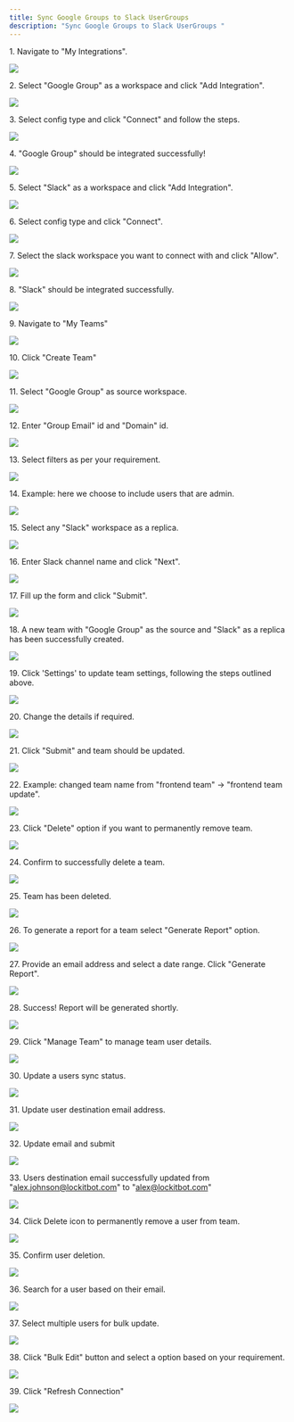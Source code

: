 ```yaml
---
title: Sync Google Groups to Slack UserGroups
description: "Sync Google Groups to Slack UserGroups "
---
```







1\. Navigate to "My Integrations".

![](https://ajeuwbhvhr.cloudimg.io/colony-recorder.s3.amazonaws.com/files/2025-04-11/42e6faca-34e4-4cc0-94ba-4e22d8643ec6/ascreenshot.jpeg?tl_px=0,0&br_px=1376,769&force_format=jpeg&q=100&width=1120.0&wat=1&wat_opacity=0.7&wat_gravity=northwest&wat_url=https://colony-recorder.s3.us-west-1.amazonaws.com/images/watermarks/FB923C_standard.png&wat_pad=139,166)


2\. Select "Google Group" as a workspace and click "Add Integration".

![](https://ajeuwbhvhr.cloudimg.io/colony-recorder.s3.amazonaws.com/files/2025-04-11/9643e693-cd57-4293-9610-20bc8512fa2f/ascreenshot.jpeg?tl_px=0,0&br_px=1376,769&force_format=jpeg&q=100&width=1120.0&wat=1&wat_opacity=0.7&wat_gravity=northwest&wat_url=https://colony-recorder.s3.us-west-1.amazonaws.com/images/watermarks/FB923C_standard.png&wat_pad=349,200)


3\. Select config type and click "Connect" and follow the steps.

![](https://ajeuwbhvhr.cloudimg.io/colony-recorder.s3.amazonaws.com/files/2025-04-11/f0db9923-2c4d-4982-918b-8c32a9a8dcd9/ascreenshot.jpeg?tl_px=164,0&br_px=1541,769&force_format=jpeg&q=100&width=1120.0&wat=1&wat_opacity=0.7&wat_gravity=northwest&wat_url=https://colony-recorder.s3.us-west-1.amazonaws.com/images/watermarks/FB923C_standard.png&wat_pad=1017,237)


4\. "Google Group" should be integrated successfully!

![](https://ajeuwbhvhr.cloudimg.io/colony-recorder.s3.amazonaws.com/files/2025-04-11/da943112-a201-4c80-a4bc-2b304f808c6f/ascreenshot.jpeg?tl_px=0,0&br_px=1376,769&force_format=jpeg&q=100&width=1120.0&wat=1&wat_opacity=0.7&wat_gravity=northwest&wat_url=https://colony-recorder.s3.us-west-1.amazonaws.com/images/watermarks/FB923C_standard.png&wat_pad=344,268)


5\. Select "Slack" as a workspace and click "Add Integration".

![](https://ajeuwbhvhr.cloudimg.io/colony-recorder.s3.amazonaws.com/files/2025-04-11/7a4867fb-fc50-45a6-b63d-f4d63b9c269c/ascreenshot.jpeg?tl_px=121,0&br_px=1497,769&force_format=jpeg&q=100&width=1120.0&wat=1&wat_opacity=0.7&wat_gravity=northwest&wat_url=https://colony-recorder.s3.us-west-1.amazonaws.com/images/watermarks/FB923C_standard.png&wat_pad=524,156)


6\. Select config type and click "Connect".

![](https://ajeuwbhvhr.cloudimg.io/colony-recorder.s3.amazonaws.com/files/2025-04-11/71cc6712-7e3a-4807-9311-9b8c28a3941b/ascreenshot.jpeg?tl_px=164,0&br_px=1541,769&force_format=jpeg&q=100&width=1120.0&wat=1&wat_opacity=0.7&wat_gravity=northwest&wat_url=https://colony-recorder.s3.us-west-1.amazonaws.com/images/watermarks/FB923C_standard.png&wat_pad=1022,246)


7\. Select the slack workspace you want to connect with and click "Allow".

![](https://ajeuwbhvhr.cloudimg.io/colony-recorder.s3.amazonaws.com/files/2025-04-11/a7e3c7ec-c346-43ec-84b1-373fa580374c/ascreenshot.jpeg?tl_px=149,149&br_px=1526,919&force_format=jpeg&q=100&width=1120.0&wat=1&wat_opacity=0.7&wat_gravity=northwest&wat_url=https://colony-recorder.s3.us-west-1.amazonaws.com/images/watermarks/FB923C_standard.png&wat_pad=524,420)


8\. "Slack" should be integrated successfully.

![](https://ajeuwbhvhr.cloudimg.io/colony-recorder.s3.amazonaws.com/files/2025-04-11/81a66909-1245-4918-bdd8-d75485d8c68e/ascreenshot.jpeg?tl_px=0,0&br_px=1376,769&force_format=jpeg&q=100&width=1120.0&wat=1&wat_opacity=0.7&wat_gravity=northwest&wat_url=https://colony-recorder.s3.us-west-1.amazonaws.com/images/watermarks/FB923C_standard.png&wat_pad=507,250)


9\. Navigate to "My Teams"

![](https://ajeuwbhvhr.cloudimg.io/colony-recorder.s3.amazonaws.com/files/2025-04-11/f1777ba2-5017-459a-9f0a-670b1adcf43a/ascreenshot.jpeg?tl_px=0,0&br_px=1376,769&force_format=jpeg&q=100&width=1120.0&wat=1&wat_opacity=0.7&wat_gravity=northwest&wat_url=https://colony-recorder.s3.us-west-1.amazonaws.com/images/watermarks/FB923C_standard.png&wat_pad=89,209)


10\. Click "Create Team"

![](https://ajeuwbhvhr.cloudimg.io/colony-recorder.s3.amazonaws.com/files/2025-04-11/24bdb0cd-a600-4a02-8687-44d431bdea62/ascreenshot.jpeg?tl_px=0,0&br_px=1376,769&force_format=jpeg&q=100&width=1120.0&wat=1&wat_opacity=0.7&wat_gravity=northwest&wat_url=https://colony-recorder.s3.us-west-1.amazonaws.com/images/watermarks/FB923C_standard.png&wat_pad=264,97)


11\. Select "Google Group" as source workspace.

![](https://ajeuwbhvhr.cloudimg.io/colony-recorder.s3.amazonaws.com/files/2025-04-11/910e2e33-c203-441a-9d10-b3eed544e527/ascreenshot.jpeg?tl_px=164,0&br_px=1541,769&force_format=jpeg&q=100&width=1120.0&wat=1&wat_opacity=0.7&wat_gravity=northwest&wat_url=https://colony-recorder.s3.us-west-1.amazonaws.com/images/watermarks/FB923C_standard.png&wat_pad=759,134)


12\. Enter "Group Email" id and "Domain" id.

![](https://ajeuwbhvhr.cloudimg.io/colony-recorder.s3.amazonaws.com/files/2025-04-11/3bfe3298-65ce-4639-8506-4a677c719023/ascreenshot.jpeg?tl_px=164,0&br_px=1541,769&force_format=jpeg&q=100&width=1120.0&wat=1&wat_opacity=0.7&wat_gravity=northwest&wat_url=https://colony-recorder.s3.us-west-1.amazonaws.com/images/watermarks/FB923C_standard.png&wat_pad=843,210)


13\. Select filters as per your requirement.

![](https://ajeuwbhvhr.cloudimg.io/colony-recorder.s3.amazonaws.com/files/2025-04-11/23857ad1-f9c3-45b9-96f9-1d107a8ccf60/ascreenshot.jpeg?tl_px=164,18&br_px=1541,787&force_format=jpeg&q=100&width=1120.0&wat=1&wat_opacity=0.7&wat_gravity=northwest&wat_url=https://colony-recorder.s3.us-west-1.amazonaws.com/images/watermarks/FB923C_standard.png&wat_pad=751,277)


14\. Example: here we choose to include users that are admin.

![](https://ajeuwbhvhr.cloudimg.io/colony-recorder.s3.amazonaws.com/files/2025-04-11/34d77e1d-3803-4349-82de-4ad849e2f598/ascreenshot.jpeg?tl_px=164,36&br_px=1541,805&force_format=jpeg&q=100&width=1120.0&wat=1&wat_opacity=0.7&wat_gravity=northwest&wat_url=https://colony-recorder.s3.us-west-1.amazonaws.com/images/watermarks/FB923C_standard.png&wat_pad=895,277)


15\. Select any "Slack" workspace as a replica.

![](https://ajeuwbhvhr.cloudimg.io/colony-recorder.s3.amazonaws.com/files/2025-04-11/e619f3fc-931f-4329-9bbc-cd987dae591d/ascreenshot.jpeg?tl_px=164,149&br_px=1541,919&force_format=jpeg&q=100&width=1120.0&wat=1&wat_opacity=0.7&wat_gravity=northwest&wat_url=https://colony-recorder.s3.us-west-1.amazonaws.com/images/watermarks/FB923C_standard.png&wat_pad=718,401)


16\. Enter Slack channel name and click "Next".

![](https://ajeuwbhvhr.cloudimg.io/colony-recorder.s3.amazonaws.com/files/2025-04-11/bec2adbb-3fca-4bc8-9584-d15f957cdc49/ascreenshot.jpeg?tl_px=164,149&br_px=1541,919&force_format=jpeg&q=100&width=1120.0&wat=1&wat_opacity=0.7&wat_gravity=northwest&wat_url=https://colony-recorder.s3.us-west-1.amazonaws.com/images/watermarks/FB923C_standard.png&wat_pad=900,344)


17\. Fill up the form and click "Submit".

![](https://ajeuwbhvhr.cloudimg.io/colony-recorder.s3.amazonaws.com/files/2025-04-11/4d9c93eb-b079-44e1-a1b1-4f4ce1549c5c/ascreenshot.jpeg?tl_px=164,149&br_px=1541,919&force_format=jpeg&q=100&width=1120.0&wat=1&wat_opacity=0.7&wat_gravity=northwest&wat_url=https://colony-recorder.s3.us-west-1.amazonaws.com/images/watermarks/FB923C_standard.png&wat_pad=892,364)


18\. A new team with "Google Group" as the source and "Slack" as a replica has been successfully created.

![](https://ajeuwbhvhr.cloudimg.io/colony-recorder.s3.amazonaws.com/files/2025-04-11/c9000986-79ac-4222-83d2-4fb74951e9ef/ascreenshot.jpeg?tl_px=146,0&br_px=1523,769&force_format=jpeg&q=100&width=1120.0&wat=1&wat_opacity=0.7&wat_gravity=northwest&wat_url=https://colony-recorder.s3.us-west-1.amazonaws.com/images/watermarks/FB923C_standard.png&wat_pad=524,206)


19\. Click 'Settings' to update team settings, following the steps outlined above.

![](https://ajeuwbhvhr.cloudimg.io/colony-recorder.s3.amazonaws.com/files/2025-04-11/c371d24e-3a5d-4945-a7d4-50fddafb39d3/ascreenshot.jpeg?tl_px=164,73&br_px=1541,842&force_format=jpeg&q=100&width=1120.0&wat=1&wat_opacity=0.7&wat_gravity=northwest&wat_url=https://colony-recorder.s3.us-west-1.amazonaws.com/images/watermarks/FB923C_standard.png&wat_pad=536,277)


20\. Change the details if required.

![](https://ajeuwbhvhr.cloudimg.io/colony-recorder.s3.amazonaws.com/files/2025-04-11/a0b70f39-76ab-4c96-a60d-f7b0a3267ba2/ascreenshot.jpeg?tl_px=164,0&br_px=1541,769&force_format=jpeg&q=100&width=1120.0&wat=1&wat_opacity=0.7&wat_gravity=northwest&wat_url=https://colony-recorder.s3.us-west-1.amazonaws.com/images/watermarks/FB923C_standard.png&wat_pad=790,31)


21\. Click "Submit" and team should be updated.

![](https://ajeuwbhvhr.cloudimg.io/colony-recorder.s3.amazonaws.com/files/2025-04-11/7ff17b39-9e31-4592-8bd4-198ff159891e/ascreenshot.jpeg?tl_px=164,149&br_px=1541,919&force_format=jpeg&q=100&width=1120.0&wat=1&wat_opacity=0.7&wat_gravity=northwest&wat_url=https://colony-recorder.s3.us-west-1.amazonaws.com/images/watermarks/FB923C_standard.png&wat_pad=918,367)


22\. Example: changed team name from "frontend team" -&gt; "frontend team update".

![](https://ajeuwbhvhr.cloudimg.io/colony-recorder.s3.amazonaws.com/files/2025-04-11/64c0f31b-93a3-4281-9284-e8a00e59e01a/ascreenshot.jpeg?tl_px=95,0&br_px=1472,769&force_format=jpeg&q=100&width=1120.0&wat=1&wat_opacity=0.7&wat_gravity=northwest&wat_url=https://colony-recorder.s3.us-west-1.amazonaws.com/images/watermarks/FB923C_standard.png&wat_pad=524,204)


23\. Click "Delete" option if you want to permanently remove team.

![](https://ajeuwbhvhr.cloudimg.io/colony-recorder.s3.amazonaws.com/files/2025-04-11/9edc3945-0c51-4137-8dfa-2da926130e11/ascreenshot.jpeg?tl_px=164,116&br_px=1541,885&force_format=jpeg&q=100&width=1120.0&wat=1&wat_opacity=0.7&wat_gravity=northwest&wat_url=https://colony-recorder.s3.us-west-1.amazonaws.com/images/watermarks/FB923C_standard.png&wat_pad=540,277)


24\. Confirm to successfully delete a team.

![](https://ajeuwbhvhr.cloudimg.io/colony-recorder.s3.amazonaws.com/files/2025-04-11/e6e97cd5-f1ab-42c8-8e22-ca000d9fad5c/ascreenshot.jpeg?tl_px=146,139&br_px=1522,908&force_format=jpeg&q=100&width=1120.0&wat=1&wat_opacity=0.7&wat_gravity=northwest&wat_url=https://colony-recorder.s3.us-west-1.amazonaws.com/images/watermarks/FB923C_standard.png&wat_pad=524,277)


25\. Team has been deleted.

![](https://ajeuwbhvhr.cloudimg.io/colony-recorder.s3.amazonaws.com/files/2025-04-11/6dd9b82a-9e68-4a5b-9e3f-fa9a6751f313/ascreenshot.jpeg?tl_px=164,149&br_px=1541,919&force_format=jpeg&q=100&width=1120.0&wat=1&wat_opacity=0.7&wat_gravity=northwest&wat_url=https://colony-recorder.s3.us-west-1.amazonaws.com/images/watermarks/FB923C_standard.png&wat_pad=843,504)


26\. To generate a report for a team select "Generate Report" option.

![](https://ajeuwbhvhr.cloudimg.io/colony-recorder.s3.amazonaws.com/files/2025-04-11/644255f9-9bf6-44f0-aba2-4b95ad9d275e/ascreenshot.jpeg?tl_px=164,32&br_px=1541,801&force_format=jpeg&q=100&width=1120.0&wat=1&wat_opacity=0.7&wat_gravity=northwest&wat_url=https://colony-recorder.s3.us-west-1.amazonaws.com/images/watermarks/FB923C_standard.png&wat_pad=554,277)


27\. Provide an email address and select a date range. Click "Generate Report".

![](https://ajeuwbhvhr.cloudimg.io/colony-recorder.s3.amazonaws.com/files/2025-04-11/d67f1ee2-df09-4ae5-ab8f-55cd76555291/ascreenshot.jpeg?tl_px=164,149&br_px=1541,919&force_format=jpeg&q=100&width=1120.0&wat=1&wat_opacity=0.7&wat_gravity=northwest&wat_url=https://colony-recorder.s3.us-west-1.amazonaws.com/images/watermarks/FB923C_standard.png&wat_pad=598,310)


28\. Success! Report will be generated shortly.

![](https://ajeuwbhvhr.cloudimg.io/colony-recorder.s3.amazonaws.com/files/2025-04-11/a67d5909-11be-41bc-8347-d2347fb467fc/ascreenshot.jpeg?tl_px=164,149&br_px=1541,919&force_format=jpeg&q=100&width=1120.0&wat=1&wat_opacity=0.7&wat_gravity=northwest&wat_url=https://colony-recorder.s3.us-west-1.amazonaws.com/images/watermarks/FB923C_standard.png&wat_pad=545,308)


29\. Click "Manage Team" to manage team user details.

![](https://ajeuwbhvhr.cloudimg.io/colony-recorder.s3.amazonaws.com/files/2025-04-11/267e049c-a2da-4a3d-bc0e-afbd045050fd/ascreenshot.jpeg?tl_px=164,0&br_px=1541,769&force_format=jpeg&q=100&width=1120.0&wat=1&wat_opacity=0.7&wat_gravity=northwest&wat_url=https://colony-recorder.s3.us-west-1.amazonaws.com/images/watermarks/FB923C_standard.png&wat_pad=539,276)


30\. Update a users sync status.

![](https://ajeuwbhvhr.cloudimg.io/colony-recorder.s3.amazonaws.com/files/2025-04-11/78fa42a8-c422-4fcf-b730-55907b5acb28/ascreenshot.jpeg?tl_px=164,0&br_px=1541,769&force_format=jpeg&q=100&width=1120.0&wat=1&wat_opacity=0.7&wat_gravity=northwest&wat_url=https://colony-recorder.s3.us-west-1.amazonaws.com/images/watermarks/FB923C_standard.png&wat_pad=841,276)


31\. Update user destination email address.

![](https://ajeuwbhvhr.cloudimg.io/colony-recorder.s3.amazonaws.com/files/2025-04-11/62555b78-1c0d-4618-bd63-8075d62bcbd8/ascreenshot.jpeg?tl_px=164,79&br_px=1541,848&force_format=jpeg&q=100&width=1120.0&wat=1&wat_opacity=0.7&wat_gravity=northwest&wat_url=https://colony-recorder.s3.us-west-1.amazonaws.com/images/watermarks/FB923C_standard.png&wat_pad=968,276)


32\. Update email and submit

![](https://ajeuwbhvhr.cloudimg.io/colony-recorder.s3.amazonaws.com/files/2025-04-11/2a7760da-ce65-492d-a22b-68d94dd95cd6/ascreenshot.jpeg?tl_px=164,137&br_px=1541,906&force_format=jpeg&q=100&width=1120.0&wat=1&wat_opacity=0.7&wat_gravity=northwest&wat_url=https://colony-recorder.s3.us-west-1.amazonaws.com/images/watermarks/FB923C_standard.png&wat_pad=576,276)


33\. Users destination email successfully updated from "alex.johnson@lockitbot.com" to "alex@lockitbot.com"

![](https://ajeuwbhvhr.cloudimg.io/colony-recorder.s3.amazonaws.com/files/2025-04-11/9ec1cd76-c37c-4fb3-8bea-12e751d8a4ef/ascreenshot.jpeg?tl_px=0,64&br_px=1376,833&force_format=jpeg&q=100&width=1120.0&wat=1&wat_opacity=0.7&wat_gravity=northwest&wat_url=https://colony-recorder.s3.us-west-1.amazonaws.com/images/watermarks/FB923C_standard.png&wat_pad=482,277)


34\. Click Delete icon to permanently remove a user from team.

![](https://ajeuwbhvhr.cloudimg.io/colony-recorder.s3.amazonaws.com/files/2025-04-11/475e705f-471e-400b-aab1-99e88b444c85/ascreenshot.jpeg?tl_px=164,84&br_px=1541,853&force_format=jpeg&q=100&width=1120.0&wat=1&wat_opacity=0.7&wat_gravity=northwest&wat_url=https://colony-recorder.s3.us-west-1.amazonaws.com/images/watermarks/FB923C_standard.png&wat_pad=996,277)


35\. Confirm user deletion.

![](https://ajeuwbhvhr.cloudimg.io/colony-recorder.s3.amazonaws.com/files/2025-04-11/6399b49b-77a6-43ca-8d86-d817b5f683c9/ascreenshot.jpeg?tl_px=164,140&br_px=1541,909&force_format=jpeg&q=100&width=1120.0&wat=1&wat_opacity=0.7&wat_gravity=northwest&wat_url=https://colony-recorder.s3.us-west-1.amazonaws.com/images/watermarks/FB923C_standard.png&wat_pad=585,277)


36\. Search for a user based on their email.

![](https://ajeuwbhvhr.cloudimg.io/colony-recorder.s3.amazonaws.com/files/2025-04-11/485bba5e-433d-4e20-a1f6-df46616adb2e/ascreenshot.jpeg?tl_px=0,21&br_px=1376,790&force_format=jpeg&q=100&width=1120.0&wat=1&wat_opacity=0.7&wat_gravity=northwest&wat_url=https://colony-recorder.s3.us-west-1.amazonaws.com/images/watermarks/FB923C_standard.png&wat_pad=391,277)


37\. Select multiple users for bulk update.

![](https://ajeuwbhvhr.cloudimg.io/colony-recorder.s3.amazonaws.com/files/2025-04-11/7679da00-7ecf-46ca-a30f-573b7a22d520/ascreenshot.jpeg?tl_px=0,149&br_px=1376,919&force_format=jpeg&q=100&width=1120.0&wat=1&wat_opacity=0.7&wat_gravity=northwest&wat_url=https://colony-recorder.s3.us-west-1.amazonaws.com/images/watermarks/FB923C_standard.png&wat_pad=206,290)


38\. Click "Bulk Edit" button and select a option based on your requirement.

![](https://ajeuwbhvhr.cloudimg.io/colony-recorder.s3.amazonaws.com/files/2025-04-11/2339f47c-602d-4161-b9ef-9b4b0ca92490/ascreenshot.jpeg?tl_px=164,0&br_px=1541,769&force_format=jpeg&q=100&width=1120.0&wat=1&wat_opacity=0.7&wat_gravity=northwest&wat_url=https://colony-recorder.s3.us-west-1.amazonaws.com/images/watermarks/FB923C_standard.png&wat_pad=961,256)


39\. Click "Refresh Connection"

![](https://ajeuwbhvhr.cloudimg.io/colony-recorder.s3.amazonaws.com/files/2025-04-11/2975a3cb-598b-4e1b-b92a-b76e46efdf43/ascreenshot.jpeg?tl_px=740,0&br_px=1541,447&force_format=jpeg&q=100&width=801&wat_scale=71&wat=1&wat_opacity=0.7&wat_gravity=northwest&wat_url=https://colony-recorder.s3.us-west-1.amazonaws.com/images/watermarks/FB923C_standard.png&wat_pad=418,41)



